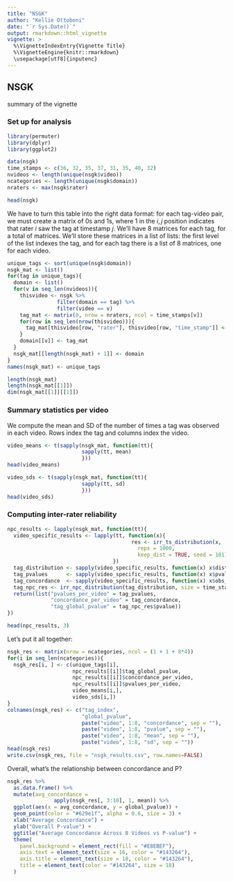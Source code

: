 ```yaml
---
title: "NSGK"
author: "Kellie Ottoboni"
date: "`r Sys.Date()`"
output: rmarkdown::html_vignette
vignette: >
  %\VignetteIndexEntry{Vignette Title}
  %\VignetteEngine{knitr::rmarkdown}
  \usepackage[utf8]{inputenc}
---
```


## NSGK

summary of the vignette

### Set up for analysis

```r
library(permuter)
library(dplyr)
library(ggplot2)

data(nsgk)
time_stamps <- c(36, 32, 35, 37, 31, 35, 40, 32)
nvideos <- length(unique(nsgk$video))
ncategories <- length(unique(nsgk$domain))
nraters <- max(nsgk$rater)

head(nsgk)
```
We have to turn this table into the right data format: for each tag-video pair, we must create a matrix of 0s and 1s, where 1 in the $i, j$ position indicates that rater $i$ saw the tag at timestamp $j$.  We'll have 8 matrices for each tag, for a total of \Sexpr{ncategories*nvideos} matrices. We'll store these matrices in a list of lists: the first level of the list indexes the tag, and for each tag there is a list of 8 matrices, one for each video.

```r
unique_tags <- sort(unique(nsgk$domain))
nsgk_mat <- list()
for(tag in unique_tags){
  domain <- list()
  for(v in seq_len(nvideos)){
    thisvideo <- nsgk %>% 
                filter(domain == tag) %>%
                filter(video == v)
    tag_mat <- matrix(0, nrow = nraters, ncol = time_stamps[v])
    for(row in seq_len(nrow(thisvideo))){
      tag_mat[thisvideo[row, "rater"], thisvideo[row, "time_stamp"]] <- 1
    }
    domain[[v]] <- tag_mat
  }
  nsgk_mat[[length(nsgk_mat) + 1]] <- domain
}
names(nsgk_mat) <- unique_tags

length(nsgk_mat)
length(nsgk_mat[[1]])
dim(nsgk_mat[[1]][[1]])

```

### Summary statistics per video

We compute the mean and SD of the number of times a tag was observed in each video.
Rows index the tag and columns index the video. 
```r
video_means <- t(sapply(nsgk_mat, function(tt){
                        sapply(tt, mean)
                        }))
head(video_means)

video_sds <- t(sapply(nsgk_mat, function(tt){
                        sapply(tt, sd)
                        }))
head(video_sds)

```

### Computing inter-rater reliability


```r
npc_results <- lapply(nsgk_mat, function(tt){
  video_specific_results <- lapply(tt, function(x){
                                        res <- irr_ts_distribution(x, 
                                          reps = 1000,    
                                          keep_dist = TRUE, seed = 101)
                                  })
  tag_distribution <- sapply(video_specific_results, function(x) x$dist)
  tag_pvalues      <- sapply(video_specific_results, function(x) x$pvalue)
  tag_concordance  <- sapply(video_specific_results, function(x) x$obs_ts)
  tag_npc_res <- irr_npc_distribution(tag_distribution, size = time_stamps, pvalues = tag_pvalues)
  return(list("pvalues_per_video" = tag_pvalues,
              "concordance_per_video" = tag_concordance,
              "tag_global_pvalue" = tag_npc_res$pvalue))
})

head(npc_results, 3)
```

Let's put it all together:
```r
nsgk_res <- matrix(nrow = ncategories, ncol = (1 + 1 + 8*4))
for(i in seq_len(ncategories)){
  nsgk_res[i, ] <- c(unique_tags[i],
                     npc_results[[i]]$tag_global_pvalue,
                     npc_results[[i]]$concordance_per_video,
                     npc_results[[i]]$pvalues_per_video,
                     video_means[i,],
                     video_sds[i,])
}
colnames(nsgk_res) <- c("tag_index",
                        "global_pvalue",
                        paste("video", 1:8, "concordance", sep = ""),
                        paste("video", 1:8, "pvalue", sep = ""),
                        paste("video", 1:8, "mean", sep = ""),
                        paste("video", 1:8, "sd", sep = ""))
head(nsgk_res)
write.csv(nsgk_res, file = "nsgk_results.csv", row.names=FALSE)
```

Overall, what's the relationship between concordance and P?
```r

nsgk_res %>%
  as.data.frame() %>%
  mutate(avg_concordance = 
               apply(nsgk_res[, 3:10], 1, mean)) %>%
  ggplot(aes(x = avg_concordance, y = global_pvalue)) + 
  geom_point(color = "#629e1f", alpha = 0.6, size = 3) +
  xlab("Average Concordance") +
  ylab("Overall P-value") +
  ggtitle("Average Concordance Across 8 Videos vs P-value") +
  theme(
    panel.background = element_rect(fill = "#E8EBEF"),
    axis.text = element_text(size = 16, color = "#143264"),
    axis.title = element_text(size = 18, color = "#143264"),
    title = element_text(color = "#143264", size = 18)
  )
```